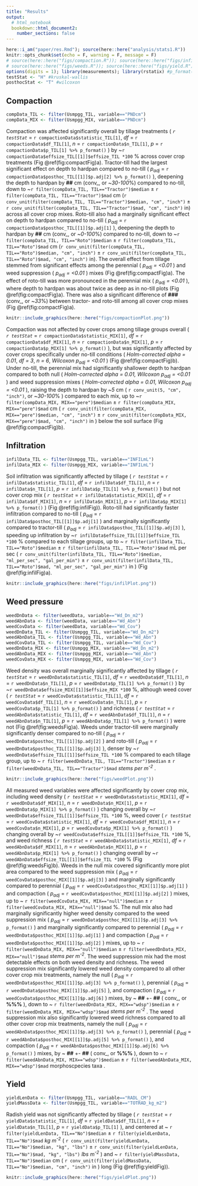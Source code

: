 ```yaml
---
title: "Results"
output: 
  # html_notebook
  bookdown::html_document2:
    number_sections: false
---
```



```r
here::i_am("paper/res.Rmd"); source(here::here("analysis/stats1.R"))
knitr::opts_chunk$set(echo = F, warning = F, message = F)
# source(here::here("figs/compaction.R")); source(here::here("figs/infil.R"))
# source(here::here("figs/weeds.R")); source(here::here("figs/yield.R"))
options(digits = 1); library(measurements); library(rstatix) #p_format()
testStat <- "H" #kruskal-wallis
posthocStat <- "T" #wilcoxon
```


## Compaction


```r
compData_TIL <- filter(Usmpgg_TIL, variable=="PNDcm")
compData_MIX <- filter(Usmpgg_MIX, variable=="PNDcm")
```

Compaction was affected significantly overall by tillage treatments (
*`r testStat`* = `r compactionData$statistic_TIL[1]`, 
*df* = `r compactionData$df_TIL[1]`, 
*n* = `r compactionData$n_TIL[1]`, 
*p* = `r compactionData$p_TIL[1] %>% p_format()`
) by 
~`r compactionData$effsize_TIL[[1]]$effsize_TIL *100` % 
across cover crop treatments (Fig \@ref(fig:compactFig)a).
Tractor-till had the largest significant effect on depth to hardpan compared to no-till (
*p~adj~* = `r compactionData$posthoc_TIL[[1]]$p.adj[2] %>% p_format()`
), 
deepening the depth to hardpan by **##** cm (conv_, or ~*30-100*%) compared to no-till, 
down to 
~`r filter(compData_TIL, TIL=="Tractor")$median` ± 
`r filter(compData_TIL, TIL=="Tractor")$mad` cm 
(`r conv_unit(filter(compData_TIL, TIL=="Tractor")$median, "cm", "inch")` ± 
`r conv_unit(filter(compData_TIL, TIL=="Tractor")$mad, "cm", "inch")` in)
across all cover crop mixes.
Roto-till also had a marginally significant effect on depth to hardpan compared to no-till (
*p~adj~* = `r compactionData$posthoc_TIL[[1]]$p.adj[1]`
), 
deepening the depth to hardpan by **##** cm (conv_, or ~*0-100*%) compared to no-till, down to 
~`r filter(compData_TIL, TIL=="Roto")$median` ± 
`r filter(compData_TIL, TIL=="Roto")$mad` cm
(`r conv_unit(filter(compData_TIL, TIL=="Roto")$median, "cm", "inch")` ± 
`r conv_unit(filter(compData_TIL, TIL=="Roto")$mad, "cm", "inch")` in).
The overall effect from tillage stemmed from significant effects among the perennial (
*p~adj~ = <0.01*
) and weed suppression (
*p~adj~ = <0.01*
) mixes (Fig \@ref(fig:compactFig)a).
The effect of roto-till was more pronounced in the perennial mix (
*p~adj~ = <0.01*
), where depth to hardpan was about twice as deep as in no-till plots (Fig \@ref(fig:compactFig)a).
There was also a significant difference of **###** (conv_, or ~*33*%) between tractor- and roto-till among all cover crop mixes (Fig \@ref(fig:compactFig)a).
<!-- test-static-vals? -->

```r
knitr::include_graphics(here::here("figs/compactionPlot.png"))
```

Compaction was not affected by cover crops among tillage groups overall (
*`r testStat`* = `r compactionData$statistic_MIX[1]`,
*df* = `r compactionData$df_MIX[1]`, 
*n* = `r compactionData$n_MIX[1]`, 
*p* = `r compactionData$p_MIX[1] %>% p_format()`
), but was significantly affected by cover crops specifically under no-till conditions (
*Holm-corrected alpha = 0.01*, 
*df = 3*,
*n = 6*,
*Wilcoxon p~adj~ = <0.01*
) (Fig \@ref(fig:compactFig)b).
Under no-till, the perennial mix had significantly shallower depth to hardpan compared to both null (
*Holm-corrected alpha = 0.01, Wilcoxon p~adj~ = <0.01*
) and weed suppression mixes (
*Holm-corrected alpha = 0.01, Wilcoxon p~adj~ = <0.01*
),
raising the depth to hardpan by 
~*5* cm (
`r conv_unit(5, "cm", "inch")`, or 
~*30-100*%
) compared to each mix,
up to 
~`r filter(compData_MIX, MIX=="pere")$median` ± 
`r filter(compData_MIX, MIX=="pere")$mad` cm 
(
`r conv_unit(filter(compData_MIX, MIX=="pere")$median, "cm", "inch")` ± 
`r conv_unit(filter(compData_MIX, MIX=="pere")$mad, "cm", "inch")` in
) below the soil surface
(Fig \@ref(fig:compactFig)b).


## Infiltration


```r
infilData_TIL <- filter(Usmpgg_TIL, variable=="INFILmL")
infilData_MIX <- filter(Usmpgg_MIX, variable=="INFILmL")
```

Soil infiltration was significantly affected by tillage (
*`r testStat`* = `r infilData$statistic_TIL[1]`,
*df* = `r infilData$df_TIL[1]`, 
*n* = `r infilData$n_TIL[1]`, 
*p* = `r infilData$p_TIL[1] %>% p_format()`
) but not cover crop mix (
*`r testStat`* = `r infilData$statistic_MIX[1]`,
*df* = `r infilData$df_MIX[1]`, 
*n* = `r infilData$n_MIX[1]`, 
*p* = `r infilData$p_MIX[1] %>% p_format()`
) (Fig \@ref(fig:infilFig)).
Roto-till had significantly faster infiltration compared to no-till (
*p~adj~* = `r infilData$posthoc_TIL[[1]]$p.adj[1]`
) and marginally significantly compared to tractor-till (
*p~adj~* = `r infilData$posthoc_TIL[[1]]$p.adj[3]`
), speeding up infiltration by 
~`r infilData$effsize_TIL[[1]]$effsize_TIL *100` % 
compared to each tillage groups, 
up to 
~ `r filter(infilData_TIL, TIL=="Roto")$median` ±
`r filter(infilData_TIL, TIL=="Roto")$mad` mL per sec
(
`r conv_unit(filter(infilData_TIL, TIL=="Roto")$median, "ml_per_sec", "gal_per_min")` ±
`r conv_unit(filter(infilData_TIL, TIL=="Roto")$mad, "ml_per_sec", "gal_per_min")` in
)
(Fig \@ref(fig:infilFig)a).


```r
knitr::include_graphics(here::here("figs/infilPlot.png"))
```


## Weed pressure


```r
weedDnData <- filter(weedData, variable=="Wd_Dn_m2")
weedAbnData <- filter(weedData, variable=="Wd_Abn")
weedCovData <- filter(weedData, variable=="Wd_Cov")
weedDnData_TIL <- filter(Usmpgg_TIL, variable=="Wd_Dn_m2")
weedAbnData_TIL <- filter(Usmpgg_TIL, variable=="Wd_Abn")
weedCovData_TIL <- filter(Usmpgg_TIL, variable=="Wd_Cov")
weedDnData_MIX <- filter(Usmpgg_MIX, variable=="Wd_Dn_m2")
weedAbnData_MIX <- filter(Usmpgg_MIX, variable=="Wd_Abn")
weedCovData_MIX <- filter(Usmpgg_MIX, variable=="Wd_Cov")
```

Weed density was overall marginally significantly affected by tillage (
*`r testStat`* = `r weedDnData$statistic_TIL[1]`, 
*df* = `r weedDnData$df_TIL[1]`, 
*n* = `r weedDnData$n_TIL[1]`, 
*p* = `r weedDnData$p_TIL[1] %>% p_format()`
) by 
~`r weedDnData$effsize_MIX[[1]]$effsize_MIX *100` %, 
although weed cover (
*`r testStat`* = `r weedCovData$statistic_TIL[1]`, 
*df* = `r weedCovData$df_TIL[1]`, 
*n* = `r weedCovData$n_TIL[1]`, 
*p* = `r weedCovData$p_TIL[1] %>% p_format()`
) and richness (
*`r testStat`* = `r weedAbnData$statistic_TIL[1]`, 
*df* = `r weedAbnData$df_TIL[1]`, 
*n* = `r weedAbnData$n_TIL[1]`, 
*p* = `r weedAbnData$p_TIL[1] %>% p_format()`
) were not 
(Fig \@ref(fig:weedsFig)a). 
Weeds under tractor-till were marginally significantly denser compared to no-till (
*p~adj~* = `r weedDnData$posthoc_TIL[[1]]$p.adj[2]`
) and roto-till (
*p~adj~* = `r weedDnData$posthoc_TIL[[1]]$p.adj[3]`
), denser by 
~`r weedDnData$effsize_TIL[[1]]$effsize_TIL *100` % 
compared to each tillage group, 
up to 
~ `r filter(weedDnData_TIL, TIL=="Tractor")$median` ±
`r filter(weedDnData_TIL, TIL=="Tractor")$mad` *stems per m^-2^*
.

```r
knitr::include_graphics(here::here("figs/weedPlot.png"))
```

All measured weed variables were affected significantly by cover crop mix, including 
weed density (
*`r testStat`* = `r weedDnData$statistic_MIX[1]`,
*df* = `r weedDnData$df_MIX[1]`, 
*n* = `r weedDnData$n_MIX[1]`, 
*p* = `r weedDnData$p_MIX[1] %>% p_format()`
) changing overall by
~`r weedDnData$effsize_TIL[[1]]$effsize_TIL *100` %, 
weed cover (
*`r testStat`* = `r weedCovData$statistic_MIX[1]`,
*df* = `r weedCovData$df_MIX[1]`, 
*n* = `r weedCovData$n_MIX[1]`, 
*p* = `r weedCovData$p_MIX[1] %>% p_format()`
) changing overall by
~`r weedCovData$effsize_TIL[[1]]$effsize_TIL *100` %, and 
weed richness (
*`r testStat`* = `r weedAbnData$statistic_MIX[1]`,
*df* = `r weedAbnData$df_MIX[1]`, 
*n* = `r weedAbnData$n_MIX[1]`, 
*p* = `r weedAbnData$p_MIX[1] %>% p_format()`
) changing overall by
~`r weedAbnData$effsize_TIL[[1]]$effsize_TIL *100` % 
(Fig \@ref(fig:weedsFig)b). 
Weeds in the null mix covered significantly more plot area compared to the weed suppression mix (
*p~adj~* = `r weedCovData$posthoc_MIX[[1]]$p.adj[3]`
) and marginally significantly compared to perennial (
*p~adj~* = `r weedCovData$posthoc_MIX[[1]]$p.adj[1]`
) and compaction (
*p~adj~* = `r weedCovData$posthoc_MIX[[1]]$p.adj[2]`
) mixes,
<!-- by  -->
<!-- ~ **##** +-  -->
<!-- **##** ( -->
<!-- conv_, or  -->
<!-- **%%%** -->
<!-- ), -->
up to 
~ `r filter(weedCovData_MIX, MIX=="null")$median` ±
`r filter(weedCovData_MIX, MIX=="null")$mad` %.
The null mix also had marginally significantly higher weed density compared to the weed suppression mix (
*p~adj~* = `r weedDnData$posthoc_MIX[[1]]$p.adj[3] %>% p_format()`
) and marginally significantly compared to perennial (
*p~adj~* = `r weedDnData$posthoc_MIX[[1]]$p.adj[1]`
) and compaction (
*p~adj~* = `r weedDnData$posthoc_MIX[[1]]$p.adj[2]`
) mixes,
<!-- by  -->
<!-- ~ **##** +-  -->
<!-- **##** ( -->
<!-- conv_, or  -->
<!-- **%%%** -->
<!-- ), -->
up to 
~ `r filter(weedDnData_MIX, MIX=="null")$median` ±
`r filter(weedDnData_MIX, MIX=="null")$mad` *stems per m^-2^*.
The weed suppression mix had the most detectable effects on both weed density and richness.
The weed suppression mix significantly lowered weed density compared to all other cover crop mix treatments, namely the null (
*p~adj~* = `r weedDnData$posthoc_MIX[[1]]$p.adj[3] %>% p_format()`
), perennial (
*p~adj~* = `r weedDnData$posthoc_MIX[[1]]$p.adj[5]`
), and compaction (
*p~adj~* = `r weedCovData$posthoc_MIX[[1]]$p.adj[6]`
) mixes, by 
~ **##** +- 
**##** (
conv_, or 
**%%%**
), down to 
~ `r filter(weedDnData_MIX, MIX=="wdsp")$median` ±
`r filter(weedDnData_MIX, MIX=="wdsp")$mad` *stems per m^-2^*
<!-- ( -->
<!-- conv_, or  -->
<!-- **%%%** -->
<!-- ) -->
.
The weed suppression mix also significantly lowered weed richness compared to all other cover crop mix treatments, namely the null (
*p~adj~* = `r weedAbnData$posthoc_MIX[[1]]$p.adj[3] %>% p_format()`
), perennial (
*p~adj~* = `r weedAbnData$posthoc_MIX[[1]]$p.adj[5] %>% p_format()`
), and compaction (
*p~adj~* = `r weedAbnData$posthoc_MIX[[1]]$p.adj[6] %>% p_format()`
) mixes, by 
~ **##** +- 
**##** (
conv_, or 
**%%%**
), down to 
~ `r filter(weedAbnData_MIX, MIX=="wdsp")$median` ±
`r filter(weedAbnData_MIX, MIX=="wdsp")$mad` morphoscpecies taxa 
<!-- ( -->
<!-- conv_, or  -->
<!-- **%%%** -->
<!-- ) -->
.


## Yield


```r
yieldLenData <- filter(Usmpgg_TIL, variable=="RADL_CM")
yieldMassData <- filter(Usmpgg_TIL, variable=="TOTRAD_kg_m2")
```

Radish yield was not significantly affected by tillage (
*`r testStat`* = `r yieldData$statistic_TIL[1]`, 
*df* = `r yieldData$df_TIL[1]`, 
*n* = `r yieldData$n_TIL[1]`, 
*p* = `r yieldData$p_TIL[1]`
), and centered at 
~ `r filter(yieldLenData, TIL=="No")$median` ±
`r filter(yieldLenData, TIL=="No")$mad` *kg m^-2^*
(
`r conv_unit(filter(yieldLenData, TIL=="No")$median, "kg", "lbs")` ±
`r conv_unit(filter(yieldLenData, TIL=="No")$mad, "kg", "lbs")` *lbs m^-2^*
) and 
~ `r filter(yieldMassData, TIL=="No")$median` cm 
<!-- ± -->
<!-- `r filter(yieldMassData, TIL=="No")$mad` cm -->
(
`r conv_unit(filter(yieldMassData, TIL=="No")$median, "cm", "inch")` in
<!-- ± -->
<!-- `r conv_unit(filter(yieldMassData, TIL=="No")$mad, "cm", "inch")` in -->
)
long (Fig \@ref(fig:yieldFig)).

```r
knitr::include_graphics(here::here("figs/yieldPlot.png"))
```
